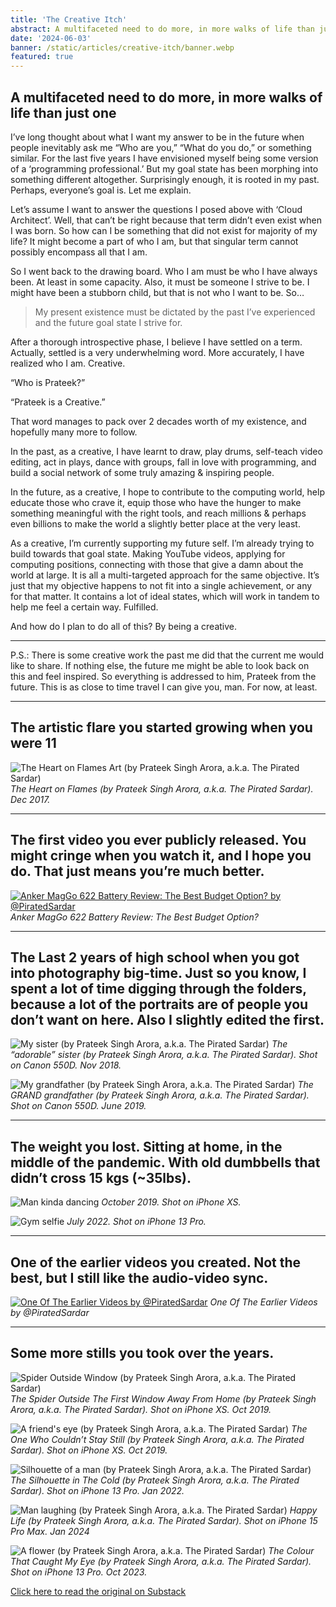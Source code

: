 ```yaml
---
title: 'The Creative Itch'
abstract: A multifaceted need to do more, in more walks of life than just one
date: '2024-06-03'
banner: /static/articles/creative-itch/banner.webp
featured: true
---
```


## A multifaceted need to do more, in more walks of life than just one

I’ve long thought about what I want my answer to be in the future when people inevitably ask me “Who are you,” “What do you do,” or something similar. For the last five years I have envisioned myself being some version of a ‘programming professional.’ But my goal state has been morphing into something different altogether. Surprisingly enough, it is rooted in my past. Perhaps, everyone’s goal is. Let me explain.

Let’s assume I want to answer the questions I posed above with ‘Cloud Architect’. Well, that can’t be right because that term didn’t even exist when I was born. So how can I be something that did not exist for majority of my life? It might become a part of who I am, but that singular term cannot possibly encompass all that I am.

So I went back to the drawing board. Who I am must be who I have always been. At least in some capacity. Also, it must be someone I strive to be. I might have been a stubborn child, but that is not who I want to be. So…

> My present existence must be dictated by the past I’ve experienced and the future goal state I strive for.

After a thorough introspective phase, I believe I have settled on a term. Actually, settled is a very underwhelming word. More accurately, I have realized who I am. Creative.

“Who is Prateek?”

“Prateek is a Creative.”

That word manages to pack over 2 decades worth of my existence, and hopefully many more to follow.

In the past, as a creative, I have learnt to draw, play drums, self-teach video editing, act in plays, dance with groups, fall in love with programming, and build a social network of some truly amazing & inspiring people.

In the future, as a creative, I hope to contribute to the computing world, help educate those who crave it, equip those who have the hunger to make something meaningful with the right tools, and reach millions & perhaps even billions to make the world a slightly better place at the very least.

As a creative, I’m currently supporting my future self. I’m already trying to build towards that goal state. Making YouTube videos, applying for computing positions, connecting with those that give a damn about the world at large. It is all a multi-targeted approach for the same objective. It’s just that my objective happens to not fit into a single achievement, or any for that matter. It contains a lot of ideal states, which will work in tandem to help me feel a certain way. Fulfilled.

And how do I plan to do all of this? By being a creative.

---

P.S.: There is some creative work the past me did that the current me would like to share. If nothing else, the future me might be able to look back on this and feel inspired. So everything is addressed to him, Prateek from the future. This is as close to time travel I can give you, man. For now, at least.

---

## The artistic flare you started growing when you were 11

![The Heart on Flames Art (by Prateek Singh Arora, a.k.a. The Pirated Sardar)](/static/articles/creative-itch/art.webp)
*The Heart on Flames (by Prateek Singh Arora, a.k.a. The Pirated Sardar). Dec 2017.*

---

## The first video you ever publicly released. You might cringe when you watch it, and I hope you do. That just means you’re much better.

[![Anker MagGo 622 Battery Review: The Best Budget Option? by @PiratedSardar](/static/articles/creative-itch/YT-1.webp)](https://youtu.be/dI6BoLOHfnw)
*Anker MagGo 622 Battery Review: The Best Budget Option?*

---

## The Last 2 years of high school when you got into photography big-time. Just so you know, I spent a lot of time digging through the folders, because a lot of the portraits are of people you don’t want on here. Also I slightly edited the first.

![My sister (by Prateek Singh Arora, a.k.a. The Pirated Sardar)](/static/articles/creative-itch/photo-1.webp)
*The “adorable” sister (by Prateek Singh Arora, a.k.a. The Pirated Sardar). Shot on Canon 550D. Nov 2018.*

![My grandfather (by Prateek Singh Arora, a.k.a. The Pirated Sardar)](/static/articles/creative-itch/photo-2.webp)
*The GRAND grandfather (by Prateek Singh Arora, a.k.a. The Pirated Sardar). Shot on Canon 550D. June 2019.*


---

## The weight you lost. Sitting at home, in the middle of the pandemic. With old dumbbells that didn’t cross 15 kgs (~35lbs).

![Man kinda dancing](/static/articles/creative-itch/me-1.webp)
*October 2019. Shot on iPhone XS.*

![Gym selfie](/static/articles/creative-itch/me-2.webp)
*July 2022. Shot on iPhone 13 Pro.*

---

## One of the earlier videos you created. Not the best, but I still like the audio-video sync.

[![One Of The Earlier Videos by @PiratedSardar](/static/articles/creative-itch/YT-2.jpg)](https://youtu.be/QvzaGsjFk18)
*One Of The Earlier Videos by @PiratedSardar*

---

## Some more stills you took over the years.

![Spider Outside Window (by Prateek Singh Arora, a.k.a. The Pirated Sardar)](/static/articles/creative-itch/pic-1.webp)
*The Spider Outside The First Window Away From Home (by Prateek Singh Arora, a.k.a. The Pirated Sardar). Shot on iPhone XS. Oct 2019.*

![A friend's eye (by Prateek Singh Arora, a.k.a. The Pirated Sardar)](/static/articles/creative-itch/pic-2.webp)
*The One Who Couldn’t Stay Still (by Prateek Singh Arora, a.k.a. The Pirated Sardar). Shot on iPhone XS. Oct 2019.*

![Silhouette of a man (by Prateek Singh Arora, a.k.a. The Pirated Sardar)](/static/articles/creative-itch/pic-3.webp)
*The Silhouette in The Cold (by Prateek Singh Arora, a.k.a. The Pirated Sardar). Shot on iPhone 13 Pro. Jan 2022.*

![Man laughing (by Prateek Singh Arora, a.k.a. The Pirated Sardar)](/static/articles/creative-itch/pic-4.webp)
*Happy Life (by Prateek Singh Arora, a.k.a. The Pirated Sardar). Shot on iPhone 15 Pro Max. Jan 2024*

![A flower (by Prateek Singh Arora, a.k.a. The Pirated Sardar)](/static/articles/creative-itch/pic-5.webp)
*The Colour That Caught My Eye (by Prateek Singh Arora, a.k.a. The Pirated Sardar). Shot on iPhone 13 Pro. Oct 2023.*

[Click here to read the original on Substack](https://open.substack.com/pub/piratedsardar/p/the-creative-itch?r=3cyy6a&utm_campaign=post&utm_medium=web&showWelcomeOnShare=false)
